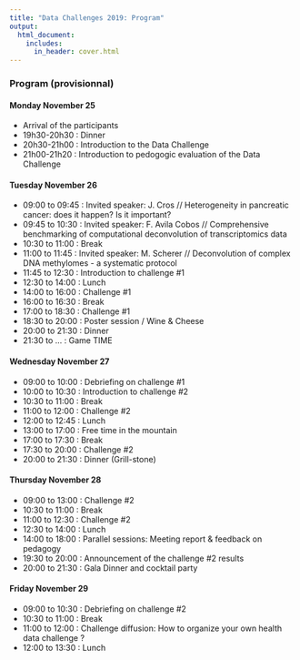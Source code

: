```yaml
---
title: "Data Challenges 2019: Program"
output:
  html_document:
    includes:
      in_header: cover.html
---
```

  
### Program (provisionnal)

#### Monday November 25

- Arrival of the participants
- 19h30-20h30 : Dinner
- 20h30-21h00 : Introduction to the Data Challenge 
- 21h00-21h20 : Introduction to pedogogic evaluation of the Data Challenge 

#### Tuesday November 26

- 09:00 to 09:45 : Invited speaker: J. Cros // Heterogeneity in pancreatic cancer: does it happen? Is it important?
- 09:45 to 10:30 : Invited speaker: F. Avila Cobos // Comprehensive benchmarking of computational deconvolution of transcriptomics data
- 10:30 to 11:00 : Break
- 11:00 to 11:45 : Invited speaker: M. Scherer // Deconvolution of complex DNA methylomes - a systematic protocol
- 11:45 to 12:30 : Introduction to challenge #1
- 12:30 to 14:00 : Lunch
- 14:00 to 16:00 : Challenge #1
- 16:00 to 16:30 : Break
- 17:00 to 18:30 : Challenge #1
- 18:30 to 20:00 : Poster session / Wine & Cheese
- 20:00 to 21:30 : Dinner
- 21:30 to ...   : Game TIME

#### Wednesday November 27

- 09:00 to 10:00 : Debriefing on challenge #1
- 10:00 to 10:30 : Introduction to challenge #2
- 10:30 to 11:00 : Break
- 11:00 to 12:00 : Challenge #2
- 12:00 to 12:45 : Lunch
- 13:00 to 17:00 : Free time in the mountain
- 17:00 to 17:30 : Break
- 17:30 to 20:00 : Challenge #2
- 20:00 to 21:30 : Dinner (Grill-stone)

#### Thursday November 28

- 09:00 to 13:00 : Challenge #2
- 10:30 to 11:00 : Break
- 11:00 to 12:30 : Challenge #2
- 12:30 to 14:00 : Lunch
- 14:00 to 18:00 : Parallel sessions: Meeting report & feedback on pedagogy
- 19:30 to 20:00 : Announcement of the challenge #2 results
- 20:00 to 21:30 : Gala Dinner and cocktail party

#### Friday November 29

- 09:00 to 10:30 : Debriefing on challenge #2
- 10:30 to 11:00 : Break
- 11:00 to 12:00 : Challenge diffusion: How to organize your own health data challenge ?
- 12:00 to 13:30 : Lunch
